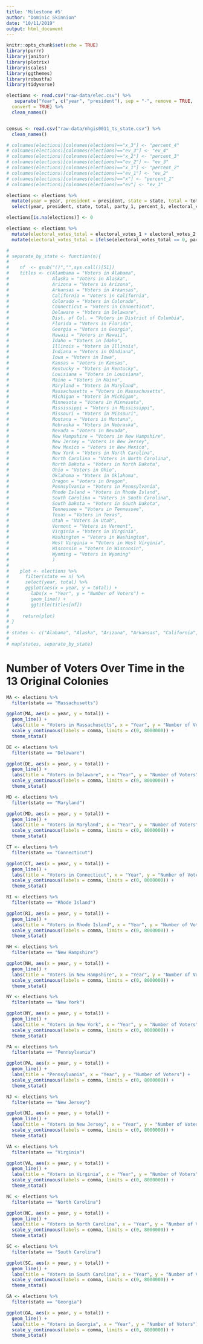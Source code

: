 ```yaml
---
title: 'Milestone #5'
author: "Dominic Skinnion"
date: "10/11/2019"
output: html_document
---
```


```r
knitr::opts_chunk$set(echo = TRUE)
library(purrr)
library(janitor)
library(plotrix)
library(scales)
library(ggthemes)
library(robustfa)
library(tidyverse)
```

```r

elections <- read.csv("raw-data/elec.csv") %>%
   separate("Year", c("year", "president"), sep = "-", remove = TRUE,
  convert = TRUE) %>%
  clean_names()


census <- read.csv("raw-data/nhgis0011_ts_state.csv") %>%
  clean_names()
```

```r
# colnames(elections)[colnames(elections)=="x_3"] <- "percent_4"
# colnames(elections)[colnames(elections)=="ev_3"] <- "ev_4"
# colnames(elections)[colnames(elections)=="x_2"] <- "percent_3"
# colnames(elections)[colnames(elections)=="ev_2"] <- "ev_3"
# colnames(elections)[colnames(elections)=="x_1"] <- "percent_2"
# colnames(elections)[colnames(elections)=="ev_1"] <- "ev_2"
# colnames(elections)[colnames(elections)=="x"] <- "percent_1"
# colnames(elections)[colnames(elections)=="ev"] <- "ev_1"
```

```r
elections <- elections %>%
  mutate(year = year, president = president, state = state, total = total, party_1 = as.numeric(as.character(party_1)), percent_1 = as.numeric(as.character(x)), electoral_votes_1 = as.numeric(as.character(ev)), party_2 = as.numeric(as.character(party_2)), percent_2 = as.numeric(as.character(x_1)), electoral_votes_2 = as.numeric(as.character(ev_1)), party_3 = as.numeric(as.character(party_3)), percent_3 = as.numeric(as.character(x_2)), electoral_votes_3 = as.numeric(as.character(ev_2)), party_4 = as.numeric(as.character(party_4)), percent_4 = as.numeric(as.character(x_3)), electoral_votes_4 = as.numeric(as.character(ev_3)), party = party, notes = notes) %>%
  select(year, president, state, total, party_1, percent_1, electoral_votes_1, party_2, percent_2, electoral_votes_2, party_3, percent_3, electoral_votes_3, party_4, percent_4, electoral_votes_4, party, notes)

elections[is.na(elections)] <- 0
```

```r
elections <- elections %>%
  mutate(electoral_votes_total = electoral_votes_1 + electoral_votes_2 + electoral_votes_3 + electoral_votes_4) %>%
  mutate(electoral_votes_total = ifelse(electoral_votes_total == 0, party_1 + party_2 + party_3 + party_4, electoral_votes_total))
```

```r
# 
# separate_by_state <- function(n){
# 
#    nf  <- gsub("()","",sys.call()[51])
#    titles <- c(Alambama = "Voters in Alabama",
#                Alaska = "Voters in Alaska",
#                Arizona = "Voters in Arizona",
#                Arkansas = "Voters in Arkansas",
#                California = "Voters in California",
#                Colorado = "Voters in Colorado",
#                Connecticut = "Voters in Connecticut",
#                Delaware = "Voters in Delaware",
#                Dist. of Col. = "Voters in District of Columbia",
#                Florida = "Voters in Florida",
#                Georgia = "Voters in Georgia",
#                Hawaii = "Voters in Hawaii",
#                Idaho = "Voters in Idaho",
#                Illinois = "Voters in Illinois",
#                Indiana = "Voters in OIndiana",
#                Iowa = "Voters in Iowa",
#                Kansas = "Voters in Kansas",
#                Kentucky = "Voters in Kentucky",
#                Louisiana = "Voters in Louisiana",
#                Maine = "Voters in Maine",
#                Maryland = "Voters in Maryland",
#                Massachusetts = "Voters in Massachusetts",
#                Michigan = "Voters in Michigan",
#                Minnesota = "Voters in Minnesota",
#                Mississippi = "Voters in Mississippi",
#                Missouri = "Voters in Missouri",
#                Montana = "Voters in Montana",
#                Nebraska = "Voters in Nebraska",
#                Nevada = "Voters in Nevada",
#                New Hampshire = "Voters in New Hampshire",
#                New Jersey = "Voters in New Jersey",
#                New Mexico = "Voters in New Mexico",
#                New York = "Voters in North Carolina",
#                North Carolina = "Voters in North Carolina",
#                North Dakota = "Voters in North Dakota",
#                Ohio = "Voters in Ohio",
#                Oklahoma = "Voters in Oklahoma",
#                Oregon = "Voters in Oregon",
#                Pennsylvania = "Voters in Pennsylvania",
#                Rhode Island = "Voters in Rhode Island",
#                South Carolina = "Voters in South Carolina",
#                South Dakota = "Voters in South Dakota",
#                Tennessee = "Voters in Tennessee",
#                Texas = "Voters in Texas",
#                Utah = "Voters in Utah",
#                Vermont = "Voters in Vermont",
#                Virginia = "Voters in Virginia",
#                Washington = "Voters in Washington",
#                West Virginia = "Voters in West Virginia",
#                Wisconsin = "Voters in Wisconsin",
#                Wyoming = "Voters in Wyoming"
#                )
# 
#    plot <- elections %>%
#      filter(state == n) %>%
#      select(year, total) %>%
#      ggplot(aes(x = year, y = total)) +
#        labs(x = "Year", y = "Number of Voters") +
#        geom_line() +
#        ggtitle(titles[nf])
# 
#     return(plot)
# }
# 
# states <- c("Alabama", "Alaska", "Arizona", "Arkansas", "California", "Colorado", "Connecticut", "Delaware", "Dist. of Col.", "Florida", "Georgia", "Hawaii", "Idaho", "Illinois", "Indiana", "Iowa", "Kansas", "Kentucky", "Louisiana", "Maine", "Maryland", "Massachusetts", "Michigan", "Minnesota", "Mississippi", "Missouri", "Montana", "Nebraska", "Nevada", "New Hampshire", "New Jersey", "New Mexico", "New York", "North Carolina", "North Dakota", "Ohio", "Oklahoma", "Oregon", "Pennsylvania", "Rhode Island", "South Carolina", "South Dakota", "Tennessee", "Texas", "Utah", "Vermont", "Virginia", "Washington", "West Virginia", "Wisconsin", "Wyoming")
# 
# map(states, separate_by_state)
```
# Number of Voters Over Time in the 13 Original Colonies
```r

MA <- elections %>%
  filter(state == "Massachusetts")

ggplot(MA, aes(x = year, y = total)) +
  geom_line() +
  labs(title = "Voters in Massachusetts", x = "Year", y = "Number of Voters") +
  scale_y_continuous(labels = comma, limits = c(0, 8000000)) +
  theme_stata()
```

```r
DE <- elections %>%
  filter(state == "Delaware")

ggplot(DE, aes(x = year, y = total)) +
  geom_line() +
  labs(title = "Voters in Delaware", x = "Year", y = "Number of Voters") +
  scale_y_continuous(labels = comma, limits = c(0, 8000000)) +
  theme_stata()
```

```r
MD <- elections %>%
  filter(state == "Maryland")

ggplot(MD, aes(x = year, y = total)) +
  geom_line() +
  labs(title = "Voters in Maryland", x = "Year", y = "Number of Voters") +
  scale_y_continuous(labels = comma, limits = c(0, 8000000)) +
  theme_stata()
```

```r
CT <- elections %>%
  filter(state == "Connecticut") 

ggplot(CT, aes(x = year, y = total)) +
  geom_line() +
  labs(title = "Voters in Connecticut", x = "Year", y = "Number of Voters") +
  scale_y_continuous(labels = comma, limits = c(0, 8000000)) +
  theme_stata()
```

```r
RI <- elections %>%
  filter(state == "Rhode Island")

ggplot(RI, aes(x = year, y = total)) +
  geom_line() +
  labs(title = "Voters in Rhode Island", x = "Year", y = "Number of Voters") +
  scale_y_continuous(labels = comma, limits = c(0, 8000000)) +
  theme_stata()
```

```r
NH <- elections %>%
  filter(state == "New Hampshire") 

ggplot(NH, aes(x = year, y = total)) +
  geom_line() +
  labs(title = "Voters in New Hampshire", x = "Year", y = "Number of Voters") +
  scale_y_continuous(labels = comma, limits = c(0, 8000000)) +
  theme_stata()
```

```r
NY <- elections %>%
  filter(state == "New York") 

ggplot(NY, aes(x = year, y = total)) +
  geom_line() +
  labs(title = "Voters in New York", x = "Year", y = "Number of Voters") +
  scale_y_continuous(labels = comma, limits = c(0, 8000000)) +
  theme_stata()
```

```r
PA <- elections %>%
  filter(state == "Pennsylvania")

ggplot(PA, aes(x = year, y = total)) +
  geom_line() +
  labs(title = "Pennsylvania", x = "Year", y = "Number of Voters") +
  scale_y_continuous(labels = comma, limits = c(0, 8000000)) +
  theme_stata()
```

```r
NJ <- elections %>%
  filter(state == "New Jersey") 

ggplot(NJ, aes(x = year, y = total)) +
  geom_line() +
  labs(title = "Voters in New Jersey", x = "Year", y = "Number of Voters") +
  scale_y_continuous(labels = comma, limits = c(0, 8000000)) +
  theme_stata()
```

```r
VA <- elections %>%
  filter(state == "Virginia")

ggplot(VA, aes(x = year, y = total)) +
  geom_line() +
  labs(title = "Voters in Virginia", x = "Year", y = "Number of Voters") +
  scale_y_continuous(labels = comma, limits = c(0, 8000000)) +
  theme_stata()
```

```r
NC <- elections %>%
  filter(state == "North Carolina") 

ggplot(NC, aes(x = year, y = total)) +
  geom_line() +
  labs(title = "Voters in North Carolina", x = "Year", y = "Number of Voters") +
  scale_y_continuous(labels = comma, limits = c(0, 8000000)) +
  theme_stata()
```

```r
SC <- elections %>%
  filter(state == "South Carolina") 

ggplot(SC, aes(x = year, y = total)) +
  geom_line() +
  labs(title = "Voters in South Carolina", x = "Year", y = "Number of Voters") +
  scale_y_continuous(labels = comma, limits = c(0, 8000000)) +
  theme_stata()
```

```r
GA <- elections %>%
  filter(state == "Georgia") 

ggplot(GA, aes(x = year, y = total)) +
  geom_line() +
  labs(title = "Voters in Georgia", x = "Year", y = "Number of Voters") +
  scale_y_continuous(labels = comma, limits = c(0, 8000000)) +
  theme_stata()
```
